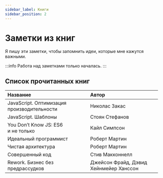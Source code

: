 ```yaml
---
sidebar_label: Книги
sidebar_position: 2
---
```


# Заметки из книг

Я пишу эти заметки, чтобы запомнить идеи, которые мне кажутся важными.

:::info
Работа над заметками только началась.
:::

## Список прочитанных книг

| Название | Автор |
|:---------|:------|
| JavaScript. Оптимизация производительности | Николас Закас |
| JavaScript. Шаблоны | Стоян Стефанов |
| You Don&rsquo;t Know JS: ES6 и&nbsp;не&nbsp;только | Кайл Симпсон |
| Идеальный программист | Роберт Мартин |
| Чистая архитектура | Роберт Мартин |
| Совершенный код | Стив Макконнелл |
| Rework. Бизнес без предрассудков | Джейсон Фрайд, Дэвид Хейнмейер Ханссон |
